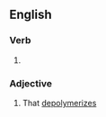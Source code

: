 ==English==

===Verb===
{{head|en|verb form}}

# {{present participle of|en|depolymerize|nocat=1}}

===Adjective===
{{en-adj|-}}

# That [[depolymerize]]s